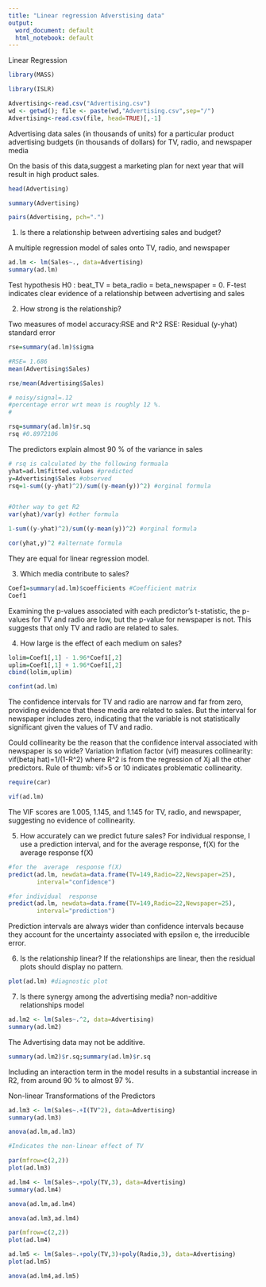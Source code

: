 ---
title: "Linear regression Adverstising data"
output:
  word_document: default
  html_notebook: default
---

Linear Regression


```{r}
library(MASS)
```

```{r}
library(ISLR)
```

```{r}
Advertising<-read.csv("Advertising.csv")
wd <- getwd(); file <- paste(wd,"Advertising.csv",sep="/")
Advertising<-read.csv(file, head=TRUE)[,-1]
```

Advertising data sales (in thousands of units) for a particular product advertising budgets (in thousands of dollars) for TV, radio, and newspaper media


On the basis of this data,suggest a marketing plan for next year that will result in high product sales.


```{r}
head(Advertising)
```

```{r}
summary(Advertising)
```

```{r}
pairs(Advertising, pch=".") 
```




1. Is there a relationship between advertising sales and budget?

A multiple regression model of sales onto TV, radio, and newspaper
```{r}
ad.lm <- lm(Sales~., data=Advertising)
summary(ad.lm)
```

Test hypothesis H0 : beat_TV = beta_radio = beta_newspaper = 0.
F-test indicates clear evidence of a relationship between advertising and sales

2. How strong is the relationship?

Two measures of model accuracy:RSE and R^2 RSE: Residual (y-yhat) standard error



```{r}
rse=summary(ad.lm)$sigma

#RSE= 1.686 
mean(Advertising$Sales) 
```

```{r}
rse/mean(Advertising$Sales) 

```

```{r}
# noisy/signal=.12 
#percentage error wrt mean is roughly 12 %. 
#

rsq=summary(ad.lm)$r.sq
rsq #0.8972106
```
The predictors explain almost 90 % of the variance in sales


```{r}
# rsq is calculated by the following formuala
yhat=ad.lm$fitted.values #predicted 
y=Advertising$Sales #observed 
rsq=1-sum((y-yhat)^2)/sum((y-mean(y))^2) #orginal formula


#Other way to get R2
var(yhat)/var(y) #other formula
```

```{r}
1-sum((y-yhat)^2)/sum((y-mean(y))^2) #orginal formula 

```

```{r}
cor(yhat,y)^2 #alternate formula

```
They are equal for linear regression model.



3. Which media contribute to sales?

```{r}
Coef1=summary(ad.lm)$coefficients #Coefficient matrix
Coef1

```
Examining the p-values associated with each predictor's t-statistic, the p-values for TV and radio are low, but the p-value for newspaper is not. This suggests that only TV and radio are related to sales.



4. How large is the effect of each medium on sales?

```{r}
lolim=Coef1[,1] - 1.96*Coef1[,2]
uplim=Coef1[,1] + 1.96*Coef1[,2]
cbind(lolim,uplim)
```

```{r}
confint(ad.lm)

```

The confidence intervals for TV and radio are narrow and far from zero, providing evidence that these media are related to sales. But the interval for newspaper includes zero, indicating that the variable is not statistically significant given the values of TV and radio.

Could collinearity be the reason that the confidence interval associated with newspaper is so wide?
Variation Inflation factor (vif) measures collinearity:
vif(betaj hat)=1/(1-R^2) where R^2 is from the regression of Xj all the other predictors. Rule of thumb: vif>5 or 10 indicates problematic collinearity.



```{r}
require(car)
```

```{r}
vif(ad.lm)
```

The VIF scores are 1.005, 1.145, and 1.145 for TV, radio, and newspaper, suggesting no evidence of collinearity.




5. How accurately can we predict future sales?
For individual response, I use a prediction interval, and for the average response, f(X) for the average response f(X)


```{r}
#for the  average  response f(X)
predict(ad.lm, newdata=data.frame(TV=149,Radio=22,Newspaper=25),
        interval="confidence")
```

```{r}
#for individual  response
predict(ad.lm, newdata=data.frame(TV=149,Radio=22,Newspaper=25),
        interval="prediction")
```
Prediction intervals are always wider than confidence intervals because they account for the uncertainty associated with epsilon e, the irreducible error.

6. Is the relationship linear?
If the relationships are linear, then the residual plots should display no pattern.
```{r}
plot(ad.lm) #diagnostic plot

```

7. Is there synergy among the advertising media?
non-additive relationships model



```{r}
ad.lm2 <- lm(Sales~.^2, data=Advertising)
summary(ad.lm2)
```

The Advertising data may not be additive.

```{r}
summary(ad.lm2)$r.sq;summary(ad.lm)$r.sq 

```

Including an interaction term in the model results in a substantial increase in R2, from around 90 % to almost 97 %.


Non-linear Transformations of the Predictors

```{r}
ad.lm3 <- lm(Sales~.+I(TV^2), data=Advertising)
summary(ad.lm3)
```

```{r}
anova(ad.lm,ad.lm3)
```

```{r}
#Indicates the non-linear effect of TV

par(mfrow=c(2,2))
plot(ad.lm3)
```
```{r}
ad.lm4 <- lm(Sales~.+poly(TV,3), data=Advertising)
summary(ad.lm4)
```

```{r}
anova(ad.lm,ad.lm4)
```

```{r}
anova(ad.lm3,ad.lm4)
```

```{r}
par(mfrow=c(2,2))
plot(ad.lm4)
```

```{r}
ad.lm5 <- lm(Sales~.+poly(TV,3)+poly(Radio,3), data=Advertising)
plot(ad.lm5)
```


```{r}
anova(ad.lm4,ad.lm5)
```





